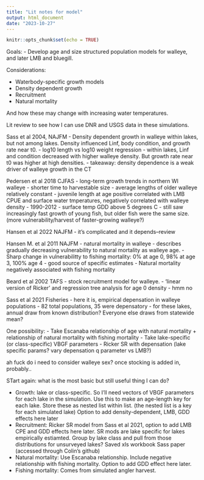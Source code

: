 ```yaml
---
title: "Lit notes for model"
output: html_document
date: "2023-10-27"
---
```


```r
knitr::opts_chunk$set(echo = TRUE)
```

Goals: 
- Develop age and size structured population models for walleye, and later LMB and bluegill. 

Considerations: 

- Waterbody-specific growth models
- Density dependent growth
- Recruitment
- Natural mortality

And how these may change with increasing water temperatures. 

Lit review to see how I can use DNR and USGS data in these simulations. 

Sass et al 2004, NAJFM
- Density dependent growth in walleye within lakes, but not among lakes. Density influenced Linf, body condition, and growth rate near t0. 
- log10 length vs log10 weight regression
- within lakes, Linf and condition decreased with higher walleye density. But growth rate near t0 was higher at high densities. 
- takeaway: density dependence is a weak driver of walleye growth in the CT

Pedersen et al 2018 CJFAS
- long-term growth trends in northern WI walleye
- shorter time to harvestable size
- average lengths of older walleye relatively constant
- juvenile length at age positive correlated with LMB CPUE and surface water tmperatures, negatively correlated with walleye density
- 1990-2012
- surface temp GDD above 5 degrees C
- still saw increasingly fast growth of young fish, but older fish were the same size. (more vulnerability/harvest of faster-growing walleye?)

Hansen et al 2022 NAJFM
- it's complicated and it depends--review

Hansen M. et al 2011 NAJFM
- natural mortality in walleye
- describes gradually decreasing vulnerability to natural mortality as walleye age. 
- Sharp change in vulnerabilitty to fishing mortality: 0% at age 0, 98% at age 3, 100% age 4
- good source of specific estimates
- Natural mortality negatively associated with fishing mortality

Beard et al 2002 TAFS
- stock recruitment model for walleye. 
- 'linear version of Ricker' and regression tree analysis for age 0 density
- hmm no

Sass et al 2021 Fisheries
- here it is, empirical depensation in walleye populations
- 82 total populations, 35 were depensatory
- for these lakes, annual draw from known distribution? Everyone else draws from statewide mean? 


One possibility: 
- Take Escanaba relationship of age with natural mortality + relationship of natural mortality with fishing mortality
- Take lake-specific (or class-specific) VBGF parameters
- Ricker SR with depensation (lake specific params? vary depensation q parameter vs LMB?)

ah fuck do i need to consider walleye sex? once stocking is added in, probably.. 


STart again: what is the most basic but still useful thing I can do? 

- Growth: lake or class-specific. So I'll need vectors of VBGF parameters for each lake in the simulation. Use this to make an age-length key for each lake. Store these as nested list within list. (the nested list is a key for each simulated lake) Option to add density-dependent, LMB, GDD effects here later
- Recruitment: Ricker SR model from Sass et al 2021, option to add LMB CPE and GDD effects here later. SR mods are lake specific for lakes empirically estiamted. Group by lake class and pull from those distributions for unsurveyed lakes? Saved xls workbook Sass paper (accessed through Colin's github)
- Natural mortality: Use Escanaba relationship. Include negative relationship with fishing mortality. Option to add GDD effect here later. 
- Fishing mortality: Comes from simulated angler harvest. 
